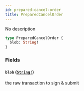 ```yaml
---
id: prepared-cancel-order
title: PreparedCancelOrder
---
```


No description

```graphql
type PreparedCancelOrder {
  blob: String!
}
```

### Fields

#### `blob` ([`String!`](/docs/graphql/scalars/string))

the raw transaction to sign & submit
